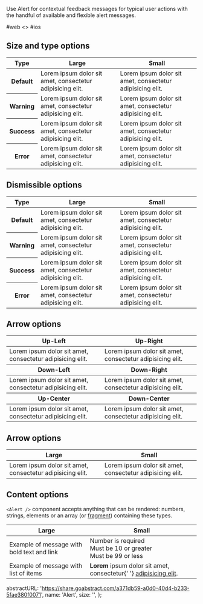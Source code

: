 
Use Alert for contextual feedback messages for typical user actions with the handful of available and flexible alert messages.

<RenderTabs>
#web
<>
  <LiveEditorBlock code={code} scope={{ Alert }} />
  <GeneratePropsTable componentName="Alert" />
</>
#ios
</RenderTabs>

## Size and type options

<table className="table table-condensed">
  <thead>
    <tr>
      <th>Type</th>
      <th>Large</th>
      <th>Small</th>
    </tr>
  </thead>
  <tbody>
    <tr>
      <th scope="row">Default</th>
      <td>
        <Alert>Lorem ipsum dolor sit amet, consectetur adipisicing elit.</Alert>
      </td>
      <td>
        <Alert size="sm">Lorem ipsum dolor sit amet, consectetur adipisicing elit.</Alert>
      </td>
    </tr>
    <tr>
      <th scope="row">Warning</th>
      <td>
        <Alert type="warning">Lorem ipsum dolor sit amet, consectetur adipisicing elit.</Alert>
      </td>
      <td>
        <Alert type="warning" size="sm">
          Lorem ipsum dolor sit amet, consectetur adipisicing elit.
        </Alert>
      </td>
    </tr>
    <tr>
      <th scope="row">Success</th>
      <td>
        <Alert type="success">Lorem ipsum dolor sit amet, consectetur adipisicing elit.</Alert>
      </td>
      <td>
        <Alert type="success" size="sm">
          Lorem ipsum dolor sit amet, consectetur adipisicing elit.
        </Alert>
      </td>
    </tr>
    <tr>
      <th scope="row">Error</th>
      <td>
        <Alert type="error">Lorem ipsum dolor sit amet, consectetur adipisicing elit.</Alert>
      </td>
      <td>
        <Alert type="error" size="sm">
          Lorem ipsum dolor sit amet, consectetur adipisicing elit.
        </Alert>
      </td>
    </tr>
  </tbody>
</table>

## Dismissible options

<table className="table table-condensed">
  <thead>
    <tr>
      <th>Type</th>
      <th>Large</th>
      <th>Small</th>
    </tr>
  </thead>
  <tbody>
    <tr>
      <th scope="row">Default</th>
      <td>
        <Alert>Lorem ipsum dolor sit amet, consectetur adipisicing elit.</Alert>
      </td>
      <td>
        <Alert size="sm">Lorem ipsum dolor sit amet, consectetur adipisicing elit.</Alert>
      </td>
    </tr>
    <tr>
      <th scope="row">Warning</th>
      <td>
        <Alert type="warning">Lorem ipsum dolor sit amet, consectetur adipisicing elit.</Alert>
      </td>
      <td>
        <Alert type="warning" size="sm">
          Lorem ipsum dolor sit amet, consectetur adipisicing elit.
        </Alert>
      </td>
    </tr>
    <tr>
      <th scope="row">Success</th>
      <td>
        <Alert type="success">Lorem ipsum dolor sit amet, consectetur adipisicing elit.</Alert>
      </td>
      <td>
        <Alert type="success" size="sm">
          Lorem ipsum dolor sit amet, consectetur adipisicing elit.
        </Alert>
      </td>
    </tr>
    <tr>
      <th scope="row">Error</th>
      <td>
        <Alert type="error">Lorem ipsum dolor sit amet, consectetur adipisicing elit.</Alert>
      </td>
      <td>
        <Alert type="error" size="sm">
          Lorem ipsum dolor sit amet, consectetur adipisicing elit.
        </Alert>
      </td>
    </tr>
  </tbody>
</table>

## Arrow options

<table className="table table-condensed">
  <thead>
    <tr>
      <th>Up-Left</th>
      <th>Up-Right</th>
    </tr>
  </thead>
  <tbody>
    <tr>
      <td>
        <Alert type="success" size="sm" arrow="up-left">
          Lorem ipsum dolor sit amet, consectetur adipisicing elit.
        </Alert>
      </td>
      <td>
        <Alert type="success" size="sm" arrow="up-right">
          Lorem ipsum dolor sit amet, consectetur adipisicing elit.
        </Alert>
      </td>
    </tr>
  </tbody>
  <thead>
    <tr>
      <th>Down-Left</th>
      <th>Down-Right</th>
    </tr>
  </thead>
  <tbody>
    <tr>
      <td>
        <Alert type="success" size="sm" arrow="down-left">
          Lorem ipsum dolor sit amet, consectetur adipisicing elit.
        </Alert>
      </td>
      <td>
        <Alert type="success" size="sm" arrow="down-right">
          Lorem ipsum dolor sit amet, consectetur adipisicing elit.
        </Alert>
      </td>
    </tr>
  </tbody>
  <thead>
    <tr>
      <th>Up-Center</th>
      <th>Down-Center</th>
    </tr>
  </thead>
  <tbody>
    <tr>
      <td>
        <Alert type="success" size="sm" arrow="up-center">
          Lorem ipsum dolor sit amet, consectetur adipisicing elit.
        </Alert>
      </td>
      <td>
        <Alert type="success" size="sm" arrow="down-center">
          Lorem ipsum dolor sit amet, consectetur adipisicing elit.
        </Alert>
      </td>
    </tr>
  </tbody>
</table>

## Arrow options

<table className="table table-condensed">
  <thead>
    <tr>
      <th>Large</th>
      <th>Small</th>
    </tr>
  </thead>
  <tbody>
    <tr>
      <td>
        <Alert dismissible={true} type="error">
          Lorem ipsum dolor sit amet, consectetur adipisicing elit.
        </Alert>
      </td>
      <td>
        <Alert dismissible={true} type="error" size="sm">
          Lorem ipsum dolor sit amet, consectetur adipisicing elit.
        </Alert>
      </td>
    </tr>
  </tbody>
</table>

## Content options

`<Alert />` component accepts anything that can be rendered: numbers, strings, elements or an array (or [fragment](https://reactjs.org/docs/fragments.html)) containing these types.

<table className="table table-condensed">
  <thead>
    <tr>
      <th>Large</th>
      <th>Small</th>
    </tr>
  </thead>
  <tbody>
    <tr>
      <td>Example of message with bold text and link</td>
      <td>
        <Alert size="sm" type="error" arrow="up-center">
          <div>Number is required</div>
          <div>Must be 10 or greater</div>
          <div>Must be 99 or less</div>
        </Alert>
      </td>
    </tr>
    <tr>
      <td>Example of message with list of items</td>
      <td>
        <Alert size="sm">
          <b>Lorem</b> ipsum dolor sit amet, consectetur{' '}
          <a href="https://transferwise.com/help">adipisicing elit</a>.
        </Alert>
      </td>
    </tr>
  </tbody>
</table>

  abstractURL: 'https://share.goabstract.com/a371db59-a0d0-40d4-b233-5fae380f0071',
  name: 'Alert',
  size: '',
};
